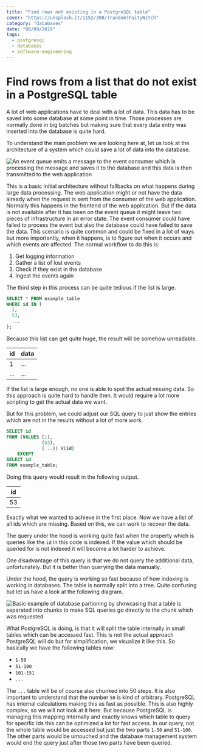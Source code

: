 ```yaml
---
title: "Find rows not existing in a PostgreSQL table"
cover: "https://unsplash.it/1152/300/?random?FaityWitch"
category: "databases"
date: "08/09/2019"
tags:
  - postgresql
  - databases
  - software-engineering
---
```


# Find rows from a list that do not exist in a PostgreSQL table

A lot of web applications have to deal with a lot of data. This data has to be saved into some database at some point in time. Those processes are normally done in big batches but making sure that every data entry was inserted into the database is quite hard.

To understand the main problem we are looking here at, let us look at the architecture of a system which could save a lot of data into the database.

![An event queue emits a message to the event consumer which is processing the message and saves it to the database and this data is then transmitted to the web application](./basic-architecture.png)

This is a basic initial architecture without fallbacks on what happens during large data processing. The web application might or not have the data already when the request is sent from the consumer of the web application. Normally this happens in the frontend of the web application. But if the data is not available after it has been on the event queue it might leave two pieces of infrastructure in an error state. The event consumer could have failed to process the event but also the database could have failed to save the data. This scenario is quite common and could be fixed in a lot of ways but more importantly, when it happens, is to figure out when it occurs and which events are affected. The normal workflow to do this is:

1. Get logging information
1. Gather a list of lost events
1. Check if they exist in the database
1. Ingest the events again

The third step in this process can be quite tedious if the list is large.

```sql
SELECT * FROM example_table
WHERE id IN (
  1,
  53,
  ...
);
```

Because this list can get quite huge, the result will be somehow unreadable.

| id  | data |
| --- | ---- |
| 1   | ...  |
| ... | ...  |

If the list is large enough, no one is able to spot the actual missing data. So this approach is quite hard to handle then. It would require a lot more scripting to get the actual data we want.

But for this problem, we could adjust our SQL query to just show the entries which are not in the results without a lot of more work.

```sql
SELECT id
FROM (VALUES (1),
             (53),
             (...)) V(id)
    EXCEPT
SELECT id
FROM example_table;
```

Doing this query would result in the following output.

| id  |
| --- |
| 53  |

Exactly what we wanted to achieve in the first place. Now we have a list of all ids which are missing. Based on this, we can work to recover the data.

The query under the hood is working quite fast when the property which is queries like the `id` in this code is indexed. If the value which should be queried for is not indexed it will become a lot harder to achieve.

One disadvantage of this query is that we do not query the additional data, unfortunately. But it is better than querying the data manually.

Under the hood, the query is working so fast because of how indexing is working in databases. The table is normally split into a tree. Quite confusing but let us have a look at the following diagram.

![Basic example of database partioning by showcasing that a table is separated into chunks to make SQL queries go directly to the chunk which was requested](./how-sql-requests.png)

What PostgreSQL is doing, is that it will split the table internally in small tables which can be accessed fast. This is not the actual approach PostgreSQL will do but for simplification, we visualize it like this. So basically we have the following tables now:

- `1-50`
- `51-100`
- `101-151`
- `...`

The `...` table will be of course also chunked into 50 steps. It is also important to understand that the number `50` is kind of arbitrary. PostgreSQL has internal calculations making this as fast as possible. This is also highly complex, so we will not look at it here. But because PostgreSQL is managing this mapping internally and exactly knows which table to query for specific Ids this can be optimized a lot for fast access. In our query, not the whole table would be accessed but just the two parts `1-50` and `51-100`. The other parts would be untouched and the database management system would end the query just after those two parts have been queried.
